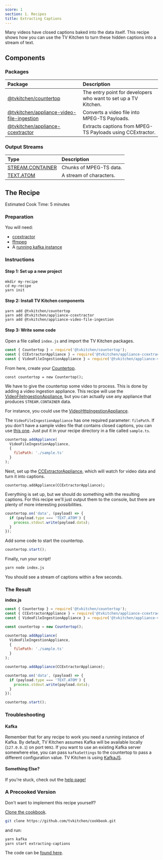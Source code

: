 ```yaml
---
score: 1
section: 1. Recipes
title: Extracting Captions
---
```


Many videos have closed captions baked into the data itself. This recipe shows how you can use the TV Kitchen to turn these hidden captions into a stream of text.

## Components
### Packages

| **Package** | **Description** |
| :-- | :-- |
| [@tvkitchen/countertop](https://www.npmjs.com/package/@tvkitchen/countertop) | The entry point for developers who want to set up a TV Kitchen. |
| [@tvkitchen/appliance-video-file-ingestion](https://www.npmjs.com/package/@tvkitchen/appliance-video-file-ingestion) | Converts a video file into MPEG-TS Payloads. |
| [@tvkitchen/appliance-ccextractor](https://www.npmjs.com/package/@tvkitchen/appliance-ccextractor) | Extracts captions from MPEG-TS Payloads using CCExtractor. |

### Output Streams

| **Type** | **Description** |
| :-- | :-- |
| [STREAM.CONTAINER]() | Chunks of MPEG-TS data. |
| [TEXT.ATOM]() | A stream of characters. |

## The Recipe
Estimated Cook Time: 5 minutes

### Preparation
You will need:

- [ccextractor](https://www.ccextractor.org/)
- [ffmpeg](https://ffmpeg.org/)
- A [running kafka instance](running-kafka)

### Instructions
#### Step 1: Set up a new project

```
mkdir my-recipe
cd my-recipe
yarn init
```

#### Step 2: Install TV Kitchen components

```
yarn add @tvkitchen/countertop
yarn add @tvkitchen/appliance-ccextractor
yarn add @tvkitchen/appliance-video-file-ingestion
```

#### Step 3: Write some code

Open a file called `index.js` and import the TV Kitchen packages.

```javascript
const { Countertop } = require('@tvkitchen/countertop');
const { CCExtractorAppliance } = require('@tvkitchen/appliance-ccextractor');
const { VideoFileIngestionAppliance } = require('@tvkitchen/appliance-video-file-ingestion');
```

From here, create your [Countertop](https://www.npmjs.com/package/@tvkitchen/countertop).

```
const countertop = new Countertop();
```

We have to give the countertop some video to process. This is done by adding a video ingestion appliance. This recipe will use the [VideoFileIngestionAppliance](https://www.npmjs.com/package/@tvkitchen/appliance-video-file-ingestion), but you can actually use any appliance that produces `STREAM.CONTAINER` data.

For instance, you could use the [VideoHttpIngestionAppliance](https://www.npmjs.com/package/@tvkitchen/appliance-video-http-ingestion).

The `VideoFileIngestionAppliance` has one required parameter: `filePath`. If you don't have a sample video file that contains closed captions, you can use [this one](https://github.com/tvkitchen/cookbook/blob/master/recipes/extracting-captions/data/sample.ts). Just put it in your recipe directory in a file called `sample.ts`.

```javascript
countertop.addAppliance(
  VideoFileIngestionAppliance,
  {
    filePath: './sample.ts'
  }
);
```

Next, set up the [CCExtractorAppliance](https://www.npmjs.com/package/@tvkitchen/appliance-ccextractor), which will watch for video data and turn it into captions.

```
countertop.addAppliance(CCExtractorAppliance);
```

Everything is set up, but we should do something with the resulting captions.  For this recipe we'll just output them to the console, but there are plenty of more interesting possibilities.

```javascript
countertop.on('data', (payload) => {
  if (payload.type === 'TEXT.ATOM') {
    process.stdout.write(payload.data);
  }
});
```

Add some code to start the countertop.

```javascript
countertop.start();
```

Finally, run your script!

```bash
yarn node index.js
```

You should see a stream of captions within a few seconds.

### The Result

**index.js**
```javascript
const { Countertop } = require('@tvkitchen/countertop');
const { CCExtractorAppliance } = require('@tvkitchen/appliance-ccextractor');
const { VideoFileIngestionAppliance } = require('@tvkitchen/appliance-video-file-ingestion');

const countertop = new Countertop();

countertop.addAppliance(
  VideoFileIngestionAppliance,
  {
    filePath: './sample.ts'
  }
);

countertop.addAppliance(CCExtractorAppliance);

countertop.on('data', (payload) => {
  if (payload.type === 'TEXT.ATOM') {
    process.stdout.write(payload.data);
  }
});

countertop.start();
```

### Troubleshooting

#### Kafka
Remember that for any recipe to work you need a running instance of Kafka. By default, TV Kitchen assumes Kafka will be available locally (`127.0.0.1`) on port `9092`. If you want to use an existing Kafka server somewhere else, you can pass `kafkaSettings` to the countertop to pass a different configuration value. TV Kitchen is using [KafkaJS](https://kafka.js.org/docs/configuration).

#### Something Else?
If you're stuck, check out the [help page!](/help)

### A Precooked Version

Don't want to implement this recipe yourself?

[Clone the cookbook](https://github.com/tvkitchen/cookbook).

```bash
git clone https://github.com/tvkitchen/cookbook.git
```

and run:

```bash
yarn kafka
yarn start extracting-captions
```

The code can be [found here](https://github.com/tvkitchen/cookbook/blob/master/recipes/extracting-captions/src/index.js).
